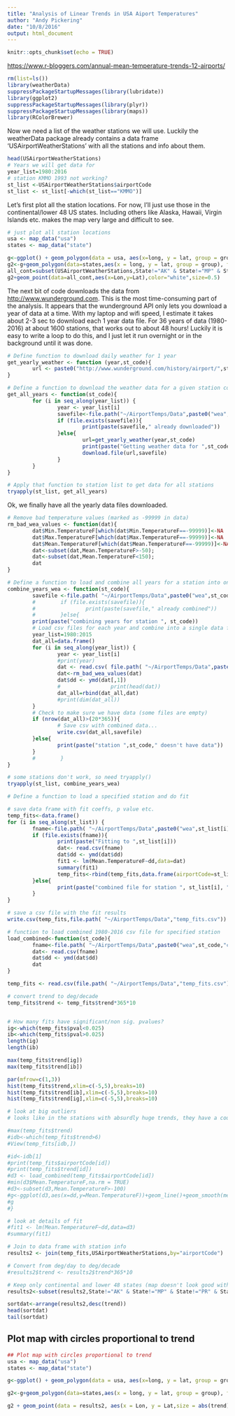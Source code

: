 ```yaml
---
title: "Analysis of Linear Trends in USA Aiport Temperatures"
author: "Andy Pickering"
date: "10/8/2016"
output: html_document
---
```


```r
knitr::opts_chunk$set(echo = TRUE)
```


<https://www.r-bloggers.com/annual-mean-temperature-trends-12-airports/>

```r
rm(list=ls())
library(weatherData)
suppressPackageStartupMessages(library(lubridate))
library(ggplot2)
suppressPackageStartupMessages(library(plyr))
suppressPackageStartupMessages(library(maps))
library(RColorBrewer)
```

Now we need a list of the weather stations we will use. Luckily the weatherData package already contains a data frame 'USAirportWeatherStations' with all the stations and info about them.
```r
head(USAirportWeatherStations)
# Years we will get data for
year_list=1980:2016
# station KMMO 1993 not working?
st_list <-USAirportWeatherStations$airportCode
st_list <- st_list[-which(st_list=="KMMO")]
```

Let's first plot all the station locations. For now, I'll just use those in the continental/lower 48 US states. Including others like Alaska, Hawaii, Virgin Islands etc. makes the map very large and difficult to see.
```r
# just plot all station locations
usa <- map_data("usa")
states <- map_data("state")

g<-ggplot() + geom_polygon(data = usa, aes(x=long, y = lat, group = group), fill=NA, color="red") + coord_fixed(1.3) 
g2<-g+geom_polygon(data=states,aes(x = long, y = lat, group = group), fill="slategray",color = "white") + guides(fill=FALSE)  # do this to leave off the color legend
all_cont=subset(USAirportWeatherStations,State!="AK" & State!="MP" & State!="PR" & State!="HI" & State!="VI" & State!="GU")
g2+geom_point(data=all_cont,aes(x=Lon,y=Lat),color="white",size=0.5)
```

The next bit of code downloads the data from <http://www.wunderground.com>. This is the most time-consuming part of the analysis. It appears that the wunderground API only lets you download a year of data at a time. With my laptop and wifi speed, I estimate it takes about 2-3 sec to download each 1 year data file. For 36 years of data (1980-2016) at about 1600 stations, that works out to about 48 hours! Luckily it is easy to write a loop to do this, and I just let it run overnight or in the background until it was done.
```r
# Define function to download daily weather for 1 year
get_yearly_weather <- function (year,st_code){
        url <- paste0("http://www.wunderground.com/history/airport/",st_code,"/",year,"/1/1/CustomHistory.html?dayend=31&monthend=12&yearend=",year,"&req_city=NA&req_state=NA&req_statename=NA&format=1")
}

# Define a function to download the weather data for a given station code
get_all_years <- function(st_code){
        for (i in seq_along(year_list)) {
                year <- year_list[i]
                savefile<-file.path("~/AirportTemps/Data",paste0("wea",st_code,year,".csv"))
                if (file.exists(savefile)){
                        print(paste(savefile," already downloaded"))
                }else{
                        url=get_yearly_weather(year,st_code)
                        print(paste("Getting weather data for ",st_code," for year ",year))
                        download.file(url,savefile)
                }
        }
}

# Apply that function to station list to get data for all stations
tryapply(st_list, get_all_years)

```


Ok, we finally have all the yearly data files downloaded. 
```r
# Remove bad temperature values (marked as -99999 in data)
rm_bad_wea_values <- function(dat){
        dat$Min.TemperatureF[which(dat$Min.TemperatureF==-99999)]<-NA
        dat$Max.TemperatureF[which(dat$Max.TemperatureF==-99999)]<-NA
        dat$Mean.TemperatureF[which(dat$Mean.TemperatureF==-99999)]<-NA
        dat<-subset(dat,Mean.TemperatureF>-50);
        dat<-subset(dat,Mean.TemperatureF<150);
        dat
}

# Define a function to load and combine all years for a station into one dataframe
combine_years_wea <- function(st_code){
        savefile <-file.path( "~/AirportTemps/Data",paste0("wea",st_code,"combined.csv"))
        #        if (file.exists(savefile)){
        #                print(paste(savefile," already combined"))
        #        }else{
        print(paste("combining years for station ", st_code))
        # Load csv files for each year and combine into a single data frame
        year_list=1980:2015
        dat_all=data.frame()
        for (i in seq_along(year_list)) {
                year <- year_list[i]
                #print(year)
                dat <- read.csv( file.path( "~/AirportTemps/Data",paste0("wea",st_code,year,".csv")))
                dat<-rm_bad_wea_values(dat)
                dat$dd <- ymd(dat[,1])
                #                print(head(dat))
                dat_all=rbind(dat_all,dat)
                #print(dim(dat_all))
        }
        # Check to make sure we have data (some files are empty)
        if (nrow(dat_all)>(20*365)){
                # Save csv with combined data...
                write.csv(dat_all,savefile)
        }else{
                print(paste("station ",st_code," doesn't have data"))
        }
        #        }
}

# some stations don't work, so need tryapply()
tryapply(st_list, combine_years_wea)
```

```r
# Define a function to load a specified station and do fit

# save data frame with fit coeffs, p value etc.
temp_fits<-data.frame()
for (i in seq_along(st_list)) {
        fname<-file.path( "~/AirportTemps/Data",paste0("wea",st_list[i],"combined.csv"))
        if (file.exists(fname)){
                print(paste("Fitting to ",st_list[i]))
                dat<- read.csv(fname)
                dat$dd <- ymd(dat$dd)
                fit1 <- lm(Mean.TemperatureF~dd,data=dat)
                summary(fit1)
                temp_fits<-rbind(temp_fits,data.frame(airportCode=st_list[i],trend=fit1$coefficients[2],pval=summary(fit1)$coefficients[2,4]))
        }else{
                print(paste("combined file for station ", st_list[i], " doesn't exist, skipping"))
        }
}

# save a csv file with the fit results
write.csv(temp_fits,file.path( "~/AirportTemps/Data","temp_fits.csv"))
```


```r
# function to load combined 1980-2016 csv file for specified station
load_combined<-function(st_code){
        fname<-file.path( "~/AirportTemps/Data",paste0("wea",st_code,"combined.csv"))
        dat<- read.csv(fname)
        dat$dd <- ymd(dat$dd)
        dat
}
```

```r

temp_fits <- read.csv(file.path( "~/AirportTemps/Data","temp_fits.csv"))

# convert trend to deg/decade
temp_fits$trend <- temp_fits$trend*365*10


# How many fits have significant/non sig. pvalues?
ig<-which(temp_fits$pval<0.025)
ib<-which(temp_fits$pval>0.025)
length(ig)
length(ib)

max(temp_fits$trend[ig])
max(temp_fits$trend[ib])

par(mfrow=c(1,3))
hist(temp_fits$trend,xlim=c(-5,5),breaks=10)
hist(temp_fits$trend[ib],xlim=c(-5,5),breaks=10)
hist(temp_fits$trend[ig],xlim=c(-5,5),breaks=10)

# look at big outliers
# looks like in the stations with absurdly huge trends, they have a couple of very small values

#max(temp_fits$trend)
#idb<-which(temp_fits$trend>6)
#View(temp_fits[idb,])

#id<-idb[1]
#print(temp_fits$airportCode[id])
#print(temp_fits$trend[id])
#d3 <- load_combined(temp_fits$airportCode[id])
#min(d3$Mean.TemperatureF,na.rm = TRUE)
#d3<-subset(d3,Mean.TemperatureF>-100)
#g<-ggplot(d3,aes(x=dd,y=Mean.TemperatureF))+geom_line()+geom_smooth(method="lm")
#g
#}

# look at details of fit
#fit1 <- lm(Mean.TemperatureF~dd,data=d3)
#summary(fit1)

# Join to data frame with station info
results2 <- join(temp_fits,USAirportWeatherStations,by="airportCode")

# Convert from deg/day to deg/decade
#results2$trend <- results2$trend*365*10

# Keep only continental and lower 48 states (map doesn't look good with others)
results2<-subset(results2,State!="AK" & State!="MP" & State!="PR" & State!="HI" )

sortdat<-arrange(results2,desc(trend))
head(sortdat)
tail(sortdat)

```

## Plot map with circles proportional to trend

```r

## Plot map with circles proportional to trend
usa <- map_data("usa")
states <- map_data("state")

g<-ggplot() + geom_polygon(data = usa, aes(x=long, y = lat, group = group), fill=NA, color="red") + coord_fixed(1.3) 

g2<-g+geom_polygon(data=states,aes(x = long, y = lat, group = group), fill="slategray",color = "white") + guides(fill=FALSE)  # do this to leave off the color legend

g2 + geom_point(data = results2, aes(x = Lon, y = Lat,size = abs(trend),color=trend)) + scale_color_gradient2(midpoint=0, low="blue", mid="white",high="red", space ="Lab" ,limits=c(-3,3)) +ggtitle("Linear trend [deg/decade] in mean temp., 1980-2016") + labs(x="Longitude",y="Latitude")

```
